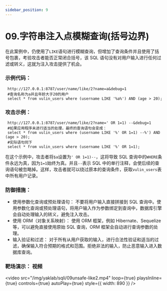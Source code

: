 ```yaml
---
sidebar_position: 9
---
```


# 09.字符串注入点模糊查询(括号边界)

在此案例中，仍使用了`LIKE`语句进行模糊查询，但增加了查询条件并且使用了括号包裹，考验攻击者能否正常闭合括号，该 SQL 语句没有对用户输入进行任何过滤或转义，这就为注入攻击提供了机会。

### 示例代码：

```Plain
 http://127.0.0.1:8787/user/name/like/2?name=a&debug=1
 #查询名称为a并且年龄大于20的用户
 select * from vulin_users where (username LIKE '%a%') AND (age > 20);
```

### 攻击示例：

```Plain
 http://127.0.0.1:8787/user/name/like/2?name=' OR 1=1) --&debug=1
 #如果应用程序未进行适当的处理，最终的查询语句会变成：
 select * from vulin_users where (username LIKE '%' OR 1=1) --%') AND (age > 20);
 #实际语句同下
 select * from vulin_users where (username LIKE '%' OR 1=1);
```

在这个示例中，攻击者将`$a`设置为`' OR 1=1)--`，这将导致 SQL 查询中的`WHERE`条件永远为真，因为`1=1`始终为真。并且`--`表示 SQL 中的单行注释，会使后续的查询语句被忽略掉。这样，攻击者就可以绕过原本的查询条件，获取`vulin_users`表中所有用户记录。

### 防御措施：

- 使用参数化查询或预处理语句： 不要将用户输入直接拼接到 SQL 查询中。使用参数化查询或预处理语句，将用户输入作为参数绑定到查询中，数据库引擎会自动处理输入的转义，避免注入攻击。
- 使用 ORM（对象关系映射）： 使用 ORM 框架，例如 Hibernate、Sequelize 等，可以避免直接使用原始 SQL 查询，ORM 框架会自动进行查询参数的处理。
- 输入验证和过滤： 对于所有从用户获取的输入，进行合法性验证和适当的过滤，确保输入符合预期的格式和范围。拒绝非法的输入，防止恶意输入进入数据库查询。

### 靶场演示： 视频

<video
  src="/img/yaklab/sqli/09unsafe-like2.mp4"
  loop={true}
  playsInline={true}
  controls={true}
  autoPlay={true}
  style={{ width: 890 }}
/>
